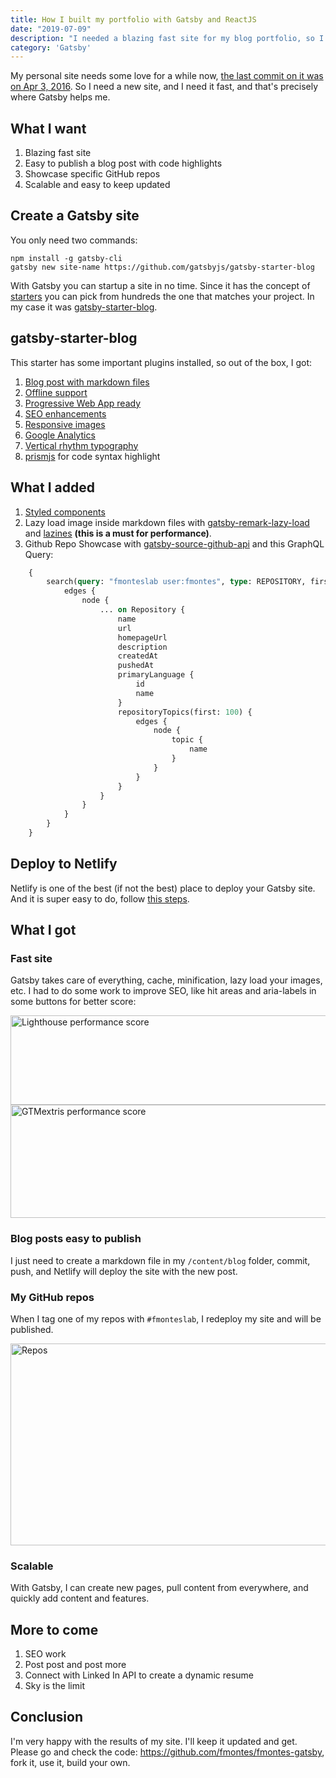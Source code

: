 ```yaml
---
title: How I built my portfolio with Gatsby and ReactJS
date: "2019-07-09"
description: "I needed a blazing fast site for my blog portfolio, so I built it with Gatsby, ReactJS and hosted on Netlify. 🚀"
category: 'Gatsby'
---
```


My personal site needs some love for a while now, [the last commit on it was on Apr 3, 2016](https://github.com/fmontes/fmontes/commit/23fd6abd645d9afb67497528c933672c9624431a). So I need a new site, and I need it fast, and that's precisely where Gatsby helps me.

## What I want
1. Blazing fast site
2. Easy to publish a blog post with code highlights
3. Showcase specific GitHub repos
4. Scalable and easy to keep updated

## Create a Gatsby site

You only need two commands:

```shell
npm install -g gatsby-cli
gatsby new site-name https://github.com/gatsbyjs/gatsby-starter-blog
```

With Gatsby you can startup a site in no time. Since it has the concept of [starters](https://www.gatsbyjs.org/starters/) you can pick from hundreds the one that matches your project. In my case it was [gatsby-starter-blog](https://www.gatsbyjs.org/starters/gatsbyjs/gatsby-starter-blog/).

## gatsby-starter-blog

This starter has some important plugins installed, so out of the box, I got:

1. [Blog post with markdown files](https://www.gatsbyjs.org/packages/gatsby-transformer-remark/)
2. [Offline support](https://www.gatsbyjs.org/packages/gatsby-plugin-offline)
3. [Progressive Web App ready](https://www.gatsbyjs.org/packages/gatsby-plugin-manifest/)
4. [SEO enhancements](https://www.gatsbyjs.org/packages/gatsby-plugin-react-helmet/)
5. [Responsive images](https://www.gatsbyjs.org/packages/gatsby-image/)
6. [Google Analytics](https://www.gatsbyjs.org/packages/gatsby-plugin-google-analytics/)
7. [Vertical rhythm typography](https://www.gatsbyjs.org/docs/typography-js/)
8. [prismjs](https://prismjs.com/) for code syntax highlight

## What I added
1. [Styled components](https://www.gatsbyjs.org/docs/styled-components/)
2. Lazy load image inside markdown files with [gatsby-remark-lazy-load](https://www.gatsbyjs.org/packages/gatsby-remark-lazy-load/) and [lazines](https://www.npmjs.com/package/lazysizes) **(this is a must for performance)**.
3. Github Repo Showcase with [gatsby-source-github-api](https://www.gatsbyjs.org/packages/gatsby-source-github-api) and this GraphQL Query:

```graphql
    {
        search(query: "fmonteslab user:fmontes", type: REPOSITORY, first: 100) {
            edges {
                node {
                    ... on Repository {
                        name
                        url
                        homepageUrl
                        description
                        createdAt
                        pushedAt
                        primaryLanguage {
                            id
                            name
                        }
                        repositoryTopics(first: 100) {
                            edges {
                                node {
                                    topic {
                                        name
                                    }
                                }
                            }
                        }
                    }
                }
            }
        }
    }
```

## Deploy to Netlify
Netlify is one of the best (if not the best) place to deploy your Gatsby site. And it is super easy to do, follow [this steps](https://www.gatsbyjs.org/docs/deploying-to-netlify/).

## What I got

### Fast site
Gatsby takes care of everything, cache, minification, lazy load your images, etc. I had to do some work to improve SEO, like hit areas and aria-labels in some buttons for better score:

<Image src="/static/images/blog/how-i-built-my-portfolio-with-gatsby-and-reactjs/lighthouse.png" alt="Lighthouse performance score" width="587" height="143" />

<Image src="/static/images/blog/how-i-built-my-portfolio-with-gatsby-and-reactjs/gtmetrix.png" alt="GTMextris performance score" width="612" height="181" />

### Blog posts easy to publish
I just need to create a markdown file in my `/content/blog` folder, commit, push, and Netlify will deploy the site with the new post.

### My GitHub repos
When I tag one of my repos with `#fmonteslab`, I redeploy my site and will be published.

<Image src="/static/images/blog/how-i-built-my-portfolio-with-gatsby-and-reactjs/repos.png" alt="Repos" width="651" height="323" />

### Scalable
With Gatsby, I can create new pages, pull content from everywhere, and quickly add content and features.

## More to come
1. SEO work
2. Post post and post more
3. Connect with Linked In API to create a dynamic resume
4. Sky is the limit

## Conclusion
I'm very happy with the results of my site. I'll keep it updated and get. Please go and check the code: https://github.com/fmontes/fmontes-gatsby, fork it, use it, build your own.